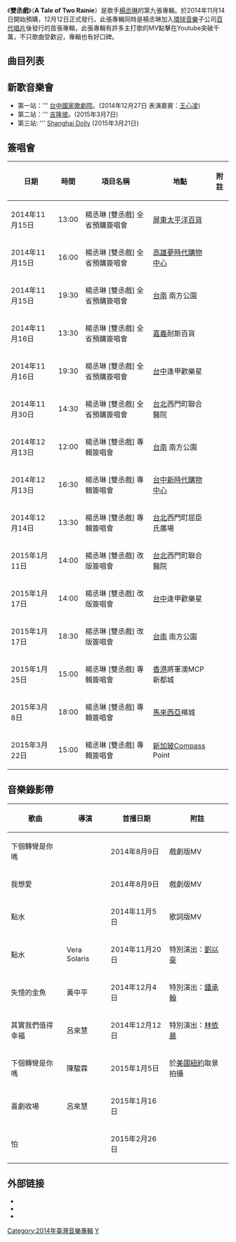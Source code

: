 {{Notability Unreferenced|time=2019-08-06T03:42:17+00:00}}
{{Unreferenced|time=2016-11-05T15:47:37+00:00}}
{{Infobox album
| name       = 雙丞戲<br />A Tale of Two Rainie
| type       = [[專輯|專輯]]
| artist     = [[楊丞琳|楊丞琳]]
| cover      = A Tale of Two Rainie.jpg
<!-- 未知參數 | background = orange -->
| released   = 2014年12月12日
| recorded   = 
| genre      = [[華语流行音樂|華语流行音樂]]
| length     = 
| label      = [[百代唱片_(台灣)|百代唱片]]
| producer   = 
| reviews    = 
| prev_title = [[天使之翼_(專輯)|天使之翼]]
| prev_year  = 2013
| next_title = [[年輪說|年輪說]]
| next_year  = 2016
}}
《'''雙丞戲'''》（'''A Tale of Two Rainie'''）是歌手[[楊丞琳|楊丞琳]]的第九張專輯。於2014年11月14日開始預購，12月12日正式發行。此張專輯同時是楊丞琳加入[[環球音樂_(台灣)|環球音樂]]子公司[[百代唱片_(台灣)|百代唱片]]後發行的首張專輯，此張專輯有許多主打歌的MV點擊在Youtube突破千萬，不只歌曲受歡迎，專輯也有好口碑。

==曲目列表==
{{Tracklist
| total_length = 

| title1 = 點水
| note1 = 
| longnote1 ='''首波主打歌'''<br>[[動物星球頻道|動物星球頻道]]《終結盜獵特輯》、三立《[[我的寶貝四千金|我的寶貝四千金]]》插曲
| music1 = [[徐佳瑩|徐佳瑩]]
| lyrics1 =徐佳瑩
| arranger1 = [[蔡明耀_(音樂人)|蔡明耀]]
| producer1 = [[柯貴民|柯貴民]]
| length1 = 4:19

| title2 = 我想愛
| note2 = 
| longnote2 =中天《[[一見不鍾情|一見不鍾情]]》插曲
| music2 = [[都智文|都智文]]
| lyrics2 = [[葛大為|葛大為]]
| arranger2 = [[Martin_Tang|Martin Tang]]
| producer2 = [[馬毓芬|馬毓芬]]
| length2 = 3:29

| title3 = 失憶的金魚
| note3 = 
| longnote3 = '''第二波主打歌'''<br>三立《[[我的寶貝四千金|我的寶貝四千金]]》插曲
| music3 = 都智文
| lyrics3 = [[淺紫|淺紫]]
| arranger3 = [[于京延|-{于}-京延]]
| producer3 = 馬毓芬
| length3 = 4:33

| title4 = 掛失的青春
| note4 = 
| longnote4 = 
| music4 = [[宇珩|宇珩]]
| lyrics4 = [[管啟源|管啟源]]
| arranger4 =[[徐千秀|徐千秀]]
| producer4 = [[呂康惟|呂康惟]]
| length4 = 5:16

| title5= 下個轉彎是你嗎
| note5 = 
| longnote5 ='''第四波主打歌'''<br>中天《一見不鍾情》片尾曲
| music5 = [[吳青峰|吳青峰]]
| lyrics5 =  [[吳青峰|吳青峰]]
| arranger5 = [[于京延|-{于}-京延]]
| producer5 = 馬毓芬
| length5 = 4:44

| title6 = 差一個擁抱
| note6 = 
| longnote6 = OT：Beautiful Lies
| music6 = [[Jae_Ell|Jae Ell]]<br>[[Ava_Kay|Ava Kay]]<br>[[Mats_Hedstrom|Mats Hedstrom]]
| lyrics6 = 管啟源
| arranger6 = [[雅禰而|Amir Masoh]]
| producer6 = 柯貴民 
| length6= 3:44

| title7 = 其實我們值得幸褔
| note7 = 
| longnote7 = '''第三波主打歌'''<br>三立《[[我的寶貝四千金|我的寶貝四千金]]》插曲
| music7 =  [[彭學斌|彭學斌]]
| lyrics7 =  管啟源
| arranger7 = [[JerryC|JerryC]]
| producer7 = 呂康惟
| length7 = 4:49

| title8 = 喜劇收場
| note8 = 
| longnote8 = '''第五波主打歌'''
| music8 = [[丁子恆|丁子恆]]<br>游政豪
| lyrics8 = 葛大為<br>[[游政豪|游政豪]]
| arranger8 = [[Terence_Teo|Terence Teo]]
| producer8 = 柯貴民
| length8 = 4:41

| title9 = 怕
| note9 = 
| longnote9 =  '''第六波主打歌'''
| music9 = [[譚志華|譚志華]]
| lyrics9 = [[蔣篤全|蔣篤全]]
| arranger9 = Terence Teo
| producer9 = 柯貴民
| length9 = 4:09

| title10 = 懂得自己
| note10 = 
| longnote10 =
| music10 = [[佳旺|佳旺]]
| lyrics10 = [[姚若龍|姚若龍]]
| arranger10 = Martin Tang
| producer10 = 馬毓芬
| length10 = 3:14
}}

==新歌音樂會==
* 第一站：{{TWN}}''' [[台中國家歌劇院|台中國家歌劇院]]。(2014年12月27日 表演嘉賓：[[王心凌|王心凌]])
* 第二站：{{MYS}}''' [[吉隆坡|吉隆坡]]。(2015年3月7日)
* 第三站: {{SGP}}''' [[Shanghai_Dolly|Shanghai Dolly]]  (2015年3月21日)

==簽唱會==
{| class="wikitable"
! 日期 !! 時間 !! 項目名稱 !! 地點 !! 附註
|-
|2014年11月15日||13:00||楊丞琳 [雙丞戲] 全省預購簽唱會||[[屏東市|屏東]][[太平洋百貨|太平洋百貨]]||
|-
|2014年11月15日||16:00||楊丞琳 [雙丞戲] 全省預購簽唱會||[[高雄市|高雄]][[夢時代購物中心|夢時代購物中心]]||
|-
|2014年11月15日||19:30||楊丞琳 [雙丞戲] 全省預購簽唱會||[[臺南市|台南]] <nowiki>南方公園</nowiki>||
|-
|2014年11月16日||13:30||楊丞琳 [雙丞戲] 全省預購簽唱會||[[嘉義市|嘉義]]耐斯百貨||
|-
|2014年11月16日||19:30||楊丞琳 [雙丞戲] 全省預購簽唱會||[[臺中市|台中]]逢甲歡樂星||
|-
|2014年11月30日||14:30||楊丞琳 [雙丞戲] 全省預購簽唱會||[[臺北市|台北]]西門町聯合醫院||
|-
|2014年12月13日||12:00||楊丞琳 [雙丞戲] 專輯簽唱會||[[臺南市|台南]] <nowiki>南方公園</nowiki>||
|-
|2014年12月13日||16:30||楊丞琳 [雙丞戲] 專輯簽唱會||[[臺中市|台中]][[新時代購物中心|新時代購物中心]]||
|-
|2014年12月14日||13:30||楊丞琳 [雙丞戲] 專輯簽唱會||[[臺北市|台北]]西門町屈臣氏廣場||
|-
|2015年1月11日||14:00||楊丞琳 [雙丞戲] 改版簽唱會||[[臺北市|台北]]西門町聯合醫院||
|-
|2015年1月17日||14:00||楊丞琳 [雙丞戲] 改版簽唱會||[[臺中市|台中]]逢甲歡樂星||
|-
|2015年1月17日||18:30||楊丞琳 [雙丞戲] 改版簽唱會||[[臺南市|台南]] <nowiki>南方公園</nowiki>||
|-
|2015年1月25日||15:00||楊丞琳 [雙丞戲] 專輯簽唱會||[[香港|香港]]將軍澳MCP新都城||
|-
|2015年3月8日||18:00||楊丞琳 [雙丞戲] 專輯簽唱會||[[馬來西亞|馬來西亞]]檳城||
|-
|2015年3月22日||15:00||楊丞琳 [雙丞戲] 專輯簽唱會||[[新加玻|新加玻]]Compass Point||
|}

==音樂錄影帶==
{| class="wikitable"
!歌曲!!導演!!首播日期!!附註
|-
|下個轉彎是你嗎||||2014年8月9日||戲劇版MV
|-
|我想愛||||2014年8月9日||戲劇版MV
|-
|點水||||2014年11月5日||歌詞版MV
|-
|點水||Vera Solaris||2014年11月20日||特別演出：[[劉以豪|劉以豪]]
|-
|失憶的金魚||黃中平||2014年12月4日||特別演出：[[鍾承翰|鍾承翰]]
|-
|其實我們值得幸福||呂來慧||2014年12月12日||特別演出：[[林依晨|林依晨]]
|-
|下個轉彎是你嗎||陳駿霖||2015年1月5日||於[[美國|美國]][[紐約|紐約]]取景拍攝
|-
|喜劇收場||呂來慧||2015年1月16日||
|-
|怕|| ||2015年2月26日||
|}

==外部链接==
*{{youtube|kn6_RH1t7_I|失憶的金魚}}
*{{youtube|n47PIx7IqeQ|其實我們值得幸福}}
*{{youtube|OfLq_ZSbsbg|下個轉彎是你嗎}}

{{楊丞琳}}

[[Category:2014年臺灣音樂專輯|Category:2014年臺灣音樂專輯]]
[[Category:楊丞琳音樂專輯|Y]]